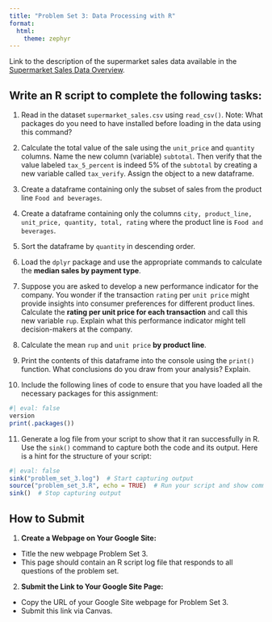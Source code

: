 ```yaml
---
title: "Problem Set 3: Data Processing with R"
format: 
  html:
    theme: zephyr
---
```


Link to the description of the supermarket sales data available in the [Supermarket Sales Data Overview](https://csu-arec-330.github.io/materials/unit_00/inputs/supermarketdata_describe.html).

## Write an R script to complete the following tasks:

1. Read in the dataset `supermarket_sales.csv` using `read_csv()`. Note: What packages do you need to have installed before loading in the data using this command?

2. Calculate the total value of the sale using the `unit_price` and `quantity` columns.  Name the new column (variable) `subtotal`.  Then verify that the value labeled `tax_5_percent` is indeed 5% of the `subtotal` by creating a new variable called `tax_verify`. Assign the object to a new dataframe.

3. Create a dataframe containing only the subset of sales from the product line `Food and beverages`.

4. Create a dataframe containing only the columns `city, product_line, unit_price, quantity, total, rating` where the product line is `Food and beverages`. 

5. Sort the dataframe by `quantity` in descending order. 

6. Load the `dplyr` package and use the appropriate commands to calculate the **median sales by payment type**.

7. Suppose you are asked to develop a new performance indicator for the company.  You wonder if the transaction `rating` per `unit price` might provide insights into consumer preferences for different product lines.  Calculate the **rating per unit price for each transaction** and call this new variable `rup`. Explain what this performance indicator might tell decision-makers at the company.

8. Calculate the mean `rup` and `unit price` **by product line**. 

9. Print the contents of this dataframe into the console using the `print()` function. What conclusions do you draw from your analysis? Explain.

10. Include the following lines of code to ensure that you have loaded all the necessary packages for this assignment:
```r
#| eval: false
version
print(.packages())
```

11. Generate a log file from your script to show that it ran successfully in R. Use the `sink()` command to capture both the code and its output. Here is a hint for the structure of your script:

```r
#| eval: false
sink("problem_set_3.log")  # Start capturing output
source("problem_set_3.R", echo = TRUE)  # Run your script and show commands + output
sink()  # Stop capturing output
```

## How to Submit

1. **Create a Webpage on Your Google Site:**

- Title the new webpage Problem Set 3.
- This page should contain an R script log file that responds to all questions of the problem set. 

2. **Submit the Link to Your Google Site Page:**

- Copy the URL of your Google Site webpage for Problem Set 3.
- Submit this link via Canvas.